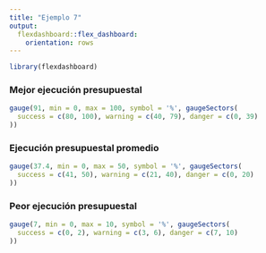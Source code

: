 ```yaml
---
title: "Ejemplo 7"
output:
  flexdashboard::flex_dashboard:
    orientation: rows
---
```


```r
library(flexdashboard)
```

### Mejor ejecución presupuestal

```r
gauge(91, min = 0, max = 100, symbol = '%', gaugeSectors(
  success = c(80, 100), warning = c(40, 79), danger = c(0, 39)
))
```

### Ejecución presupuestal promedio

```r
gauge(37.4, min = 0, max = 50, symbol = '%', gaugeSectors(
  success = c(41, 50), warning = c(21, 40), danger = c(0, 20)
))
```

### Peor ejecución presupuestal

```r
gauge(7, min = 0, max = 10, symbol = '%', gaugeSectors(
  success = c(0, 2), warning = c(3, 6), danger = c(7, 10)
))
```
